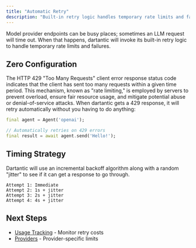 ```yaml
---
title: "Automatic Retry"
description: "Built-in retry logic handles temporary rate limits and failures."
---
```


Model provider endpoints can be busy places; sometimes an LLM request will time out. When that happens, dartantic will invoke its built-in retry logic to handle temporary rate limits and failures.

## Zero Configuration

The HTTP 429 "Too Many Requests" client error response status code indicates that the client has sent too many requests within a given time period. This mechanism, known as "rate limiting," is employed by servers to prevent overload, ensure fair resource usage, and mitigate potential abuse or denial-of-service attacks. When dartantic gets a 429 response, it will retry automatically without you having to do anything:

```dart
final agent = Agent('openai');

// Automatically retries on 429 errors
final result = await agent.send('Hello!');
```

## Timing Strategy

Dartantic will use an incremental backoff algorithm along with a random "jitter" to see if it can get a response to go through.

```
Attempt 1: Immediate
Attempt 2: 1s + jitter
Attempt 3: 2s + jitter  
Attempt 4: 4s + jitter
```

## Next Steps

- [Usage Tracking](/usage-tracking) - Monitor retry costs
- [Providers](/providers) - Provider-specific limits